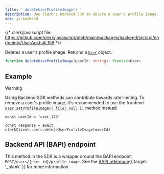```yaml
---
title: '`deleteUserProfileImage()`'
description: Use Clerk's Backend SDK to delete a user's profile image.
sdk: js-backend
---
```


{/* clerk/javascript file: https://github.com/clerk/javascript/blob/main/packages/backend/src/api/endpoints/UserApi.ts#L158 */}

Deletes a user's profile image. Returns a [`User`](/docs/references/backend/types/backend-user) object.

```ts
function deleteUserProfileImage(userId: string): Promise<User>
```

## Example

<Include src="_partials/backend/usage" />

> [!WARNING]
> Using Backend SDK methods can contribute towards rate limiting. To remove a user's profile image, it's recommended to use the frontend [`user.setProfileImage({ file: null })`](/docs/references/javascript/user#set-profile-image-params) method instead.

```tsx
const userId = 'user_123'

const response = await clerkClient.users.deleteUserProfileImage(userId)
```

## Backend API (BAPI) endpoint

This method in the SDK is a wrapper around the BAPI endpoint `POST/users/{user_id}/profile_image`. See the [BAPI reference](/docs/reference/backend-api/tag/users/post/users/{user_id}/profile_image){{ target: '_blank' }} for more information.
